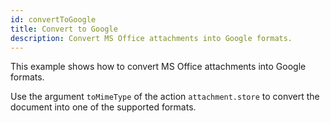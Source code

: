 ```yaml
---
id: convertToGoogle
title: Convert to Google
description: Convert MS Office attachments into Google formats.
---
```


This example shows how to convert MS Office attachments into Google formats.

Use the argument `toMimeType` of the action `attachment.store` to convert the document into one of the supported formats.

<RenderExample info={info} config={config} script={script} />
